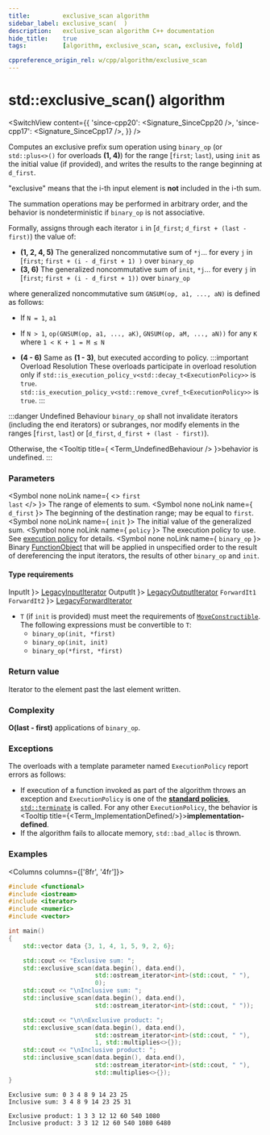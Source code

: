 ```yaml
---
title:         exclusive_scan algorithm
sidebar_label: exclusive_scan(  )
description:   exclusive_scan algorithm C++ documentation
hide_title:    true
tags:          [algorithm, exclusive_scan, scan, exclusive, fold]

cppreference_origin_rel: w/cpp/algorithm/exclusive_scan
---
```



<!-- Terms -->


<!----------------- Codes ---------------------->


# std::exclusive_scan() algorithm

<SwitchView content={{
  'since-cpp20': <Signature_SinceCpp20 />,
  'since-cpp17': <Signature_SinceCpp17 />,
}} />

Computes an exclusive prefix sum operation using `binary_op` (or `std::plus<>()` for overloads **(1, 4)**) for the range [`first`; `last`), using `init` as the initial value (if provided), and writes the results to the range beginning at `d_first`.

"exclusive" means that the i-th input element is **not** included in the i-th sum.

The summation operations may be performed in arbitrary order, and the behavior is nondeterministic if `binary_op` is not associative.

Formally, assigns through each iterator `i` in [`d_first`; `d_first + (last - first)`) the value of:

- **(1, 2, 4, 5)** The generalized noncommutative sum of `*j`... for every `j` in [`first`; `first + (i - d_first + 1) )` over `binary_op`
- **(3, 6)** The generalized noncommutative sum of `init`, `*j`... for every `j` in [`first`; `first + (i - d_first + 1))` over `binary_op`

where generalized noncommutative sum `GNSUM(op, a1, ..., aN)` is defined as follows:
- If `N = 1`, `a1`
- If `N > 1`, `op(GNSUM(op, a1, ..., aK)`, `GNSUM(op, aM, ..., aN))` for any `K` where `1 < K + 1 = M ≤ N`


- **(4 - 6)** Same as **(1 - 3)**, but executed according to policy.
	:::important Overload Resolution
	These overloads participate in overload resolution only if
	<Until v='cpp20'> <code>std::is_execution_policy_v&lt;std::decay_t&lt;ExecutionPolicy&gt;&gt;</code> is <code>true</code>. </Until>
	<Since v='cpp20'> <code>std::is_execution_policy_v&lt;std::remove_cvref_t&lt;ExecutionPolicy&gt;&gt;</code> is <code>true</code>. </Since>
	:::

:::danger Undefined Behaviour
`binary_op` shall not invalidate iterators (including the end iterators) or subranges, nor modify elements in the ranges [<code>first</code>, <code>last</code>) or [<code>d_first</code>, <code>d_first + (last - first)</code>).

Otherwise, the <Tooltip title={ <Term_UndefinedBehaviour /> }>behavior is undefined</Tooltip>.
:::

### Parameters

<SymbolTable>

  <Symbol none noLink name={ <> <code>first</code> <br/> <code>last</code> </> }>
    The range of elements to sum.
  </Symbol>
  <Symbol none noLink name={ <code>d_first</code> }>
    The beginning of the destination range; may be equal to <code>first</code>.
  </Symbol>
  <Symbol none noLink name={ <code>init</code> }>
    The initial value of the generalized sum.
  </Symbol>
  <Symbol none noLink name={ <code>policy</code> }>
    The execution policy to use. See <a href="#">execution policy</a> for details.
  </Symbol>
  <Symbol none noLink name={ <code>binary_op</code> }>
    Binary <a href="/docs/named_req/FunctionObject">FunctionObject</a> that will be applied in unspecified order to the result of dereferencing the input iterators, the results of other <code>binary_op</code> and <code>init</code>.
  </Symbol>

</SymbolTable>

#### Type requirements

<SymbolTable>
  <Symbol none noLink name={ <code>InputIt</code> }>
    <a href="/docs/named_req/LegacyInputIterator">LegacyInputIterator</a>
  </Symbol>
  <Symbol none noLink name={ <code>OutputIt</code> }>
    <a href="/docs/named_req/LegacyOutputIterator">LegacyOutputIterator</a>
  </Symbol>
  <Symbol none noLink name={ <> <code>ForwardIt1</code> <br/> <code>ForwardIt2</code> </> }>
    <a href="/docs/named_req/LegacyForwardIterator">LegacyForwardIterator</a>
  </Symbol>
</SymbolTable>

- `T` (if `init` is provided) must meet the requirements of [`MoveConstructible`](/docs/named_req/MoveConstructible).
  The following expressions must be convertible to `T`:
  - `binary_op(init, *first)`
  - `binary_op(init, init)`
  - `binary_op(*first, *first)`

### Return value

Iterator to the element past the last element written.

### Complexity

**O(last - first)** applications of `binary_op`.

### Exceptions

The overloads with a template parameter named `ExecutionPolicy` report errors as follows:
- If execution of a function invoked as part of the algorithm throws an exception and `ExecutionPolicy` is one of the [**standard policies**](#), [`std::terminate`](#) is called.
	For any other `ExecutionPolicy`, the behavior is <Tooltip title={<Term_ImplementationDefined/>}>**implementation-defined**</Tooltip>.
- If the algorithm fails to allocate memory, `std::bad_alloc` is thrown.

### Examples

<Columns columns={['8fr', '4fr']}>
<div>

```cpp title='Main.cpp' showLineNumbers
#include <functional>
#include <iostream>
#include <iterator>
#include <numeric>
#include <vector>

int main()
{
    std::vector data {3, 1, 4, 1, 5, 9, 2, 6};

    std::cout << "Exclusive sum: ";
    std::exclusive_scan(data.begin(), data.end(),
                        std::ostream_iterator<int>(std::cout, " "),
                        0);
    std::cout << "\nInclusive sum: ";
    std::inclusive_scan(data.begin(), data.end(),
                        std::ostream_iterator<int>(std::cout, " "));

    std::cout << "\n\nExclusive product: ";
    std::exclusive_scan(data.begin(), data.end(),
                        std::ostream_iterator<int>(std::cout, " "),
                        1, std::multiplies<>{});
    std::cout << "\nInclusive product: ";
    std::inclusive_scan(data.begin(), data.end(),
                        std::ostream_iterator<int>(std::cout, " "),
                        std::multiplies<>{});
}
```

</div>
<div>

```plaintext title="Possible output"
Exclusive sum: 0 3 4 8 9 14 23 25
Inclusive sum: 3 4 8 9 14 23 25 31

Exclusive product: 1 3 3 12 12 60 540 1080
Inclusive product: 3 3 12 12 60 540 1080 6480
```

</div>
</Columns>
